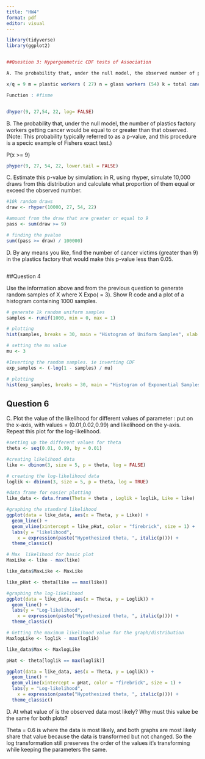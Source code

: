 ```yaml
---
title: "HW4"
format: pdf
editor: visual
---
```


```r
library(tidyverse)
library(ggplot2)


##Question 3: Hypergeometric CDF tests of Association

A. The probability that, under the null model, the observed number of plastics factory workers would get lung cancer.

x/q = 9 m = plastic workers ( 27) n = glass workers (54) k = total cancer (22) nn = number of obs

Function : #fixme


dhyper(9, 27,54, 22, log= FALSE)

```

B. The probability that, under the null model, the number of plastics factory workers getting cancer would be equal to or greater than that observed. (Note: This probability typically referred to as a p-value, and this procedure is a specic example of Fishers exact test.)

P(x \>= 9)

```r

phyper(9, 27, 54, 22, lower.tail = FALSE)

```

C. Estimate this p-value by simulation: in R, using rhyper, simulate 10,000 draws from this distribution and calculate what proportion of them equal or exceed the observed number.

```r
#10k random draws 
draw <- rhyper(10000, 27, 54, 22)

#amount from the draw that are greater or equal to 9
pass <- sum(draw >= 9)

# finding the pvalue
sum((pass >= draw) / 100000)

```

D. By any means you like, find the number of cancer victims (greater than 9) in the plastics factory that would make this p-value less than 0.05.

```r



```

##Question 4

Use the information above and from the previous question to generate random samples of X where X Expo( = 3). Show R code and a plot of a histogram containing 1000 samples.

```r
# generate 1k random uniform samples
samples <- runif(1000, min = 0, max = 1)

# plotting
hist(samples, breaks = 30, main = "Histogram of Uniform Samples", xlab = "Value", ylab = "Frequency", col = "skyblue")

# setting the mu value
mu <- 3

#Inverting the random samples. ie inverting CDF
exp_samples <- (-log(1 - samples) / mu)

# plotting
hist(exp_samples, breaks = 30, main = "Histogram of Exponential Samples", xlab = "Value", ylab = "Frequency", col = "skyblue")

```

## Question 6

C. Plot the value of the likelihood for different values of parameter : put on the x-axis, with values = (0.01,0.02,0.99) and likelihood on the y-axis. Repeat this plot for the log-likelihood.

```r

#setting up the different values for theta
theta <- seq(0.01, 0.99, by = 0.01)

#creating likelihood data
like <- dbinom(3, size = 5, p = theta, log = FALSE)

# creating the log-likelihood data
loglik <- dbinom(3, size = 5, p = theta, log = TRUE)

#data frame for easier plotting
like_data <- data.frame(Theta = theta , Loglik = loglik, Like = like)

#graphing the standard likelihood
ggplot(data = like_data, aes(x = Theta, y = Like)) +
  geom_line() +
  geom_vline(xintercept = like_pHat, color = "firebrick", size = 1) +
  labs(y = "likelihood", 
    x = expression(paste("Hypothesized theta, ", italic(p)))) + 
  theme_classic()

# Max  likelihood for basic plot
MaxLike <- like - max(like)

like_data$MaxLike <- MaxLike

like_pHat <- theta[like == max(like)]

#graphing the log-likelihood
ggplot(data = like_data, aes(x = Theta, y = Loglik)) +
  geom_line() +
  labs(y = "Log-likelihood", 
    x = expression(paste("Hypothesized theta, ", italic(p)))) + 
  theme_classic()

# Getting the maximum likelihood value for the graph/distribution
MaxlogLike <- loglik - max(loglik)

like_data$Max <- MaxlogLike

pHat <- theta[loglik == max(loglik)]

ggplot(data = like_data, aes(x = Theta, y = Loglik)) +
  geom_line() +
  geom_vline(xintercept = pHat, color = "firebrick", size = 1) +
  labs(y = "Log-likelihood", 
    x = expression(paste("Hypothesized theta, ", italic(p)))) + 
  theme_classic()  

```

D. At what value of is the observed data most likely? Why must this value be the same for both plots?

Theta = 0.6 is where the data is most likely, and both graphs are most likely share that value because the data is transformed but not changed. So the log transformation still preserves the order of the values it's transforming while keeping the parameters the same.
